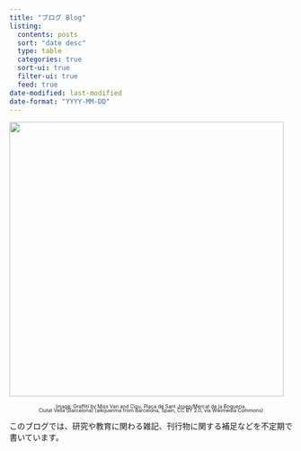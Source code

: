 ```yaml
---
title: "ブログ Blog"
listing:
  contents: posts
  sort: "date desc"
  type: table
  categories: true
  sort-ui: true
  filter-ui: true
  feed: true
date-modified: last-modified
date-format: "YYYY-MM-DD"
---
```


![](img/Miss_Van_y_Ciou.jpg){fig-align="center" style="margin-bottom: 0;" width="488"}

::: {.center style="text-align: center; font-size: 90%; margin-top: 0; line-height: 0.8;"}
[Image: Graffiti by Miss Van and Ciou, Plaça de Sant Josep/Mercat de la Boqueria,\
Ciutat Vella (Barcelona) (aikijuanma from Barcelona, Spain, CC BY 2.0, via Wikimedia Commons)]{style="font-size: 70%;"}
:::

このブログでは、研究や教育に関わる雑記、刊行物に関する補足などを不定期で書いています。
